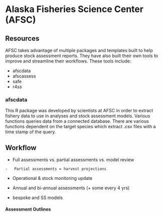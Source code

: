 # Alaska Fisheries Science Center (AFSC)

## Resources

AFSC takes advantage of multiple packages and templates built to help produce stock assessment reports. They have also built their own tools to improve and streamline their workflows. These tools include:

  -   afscdata
  -   afscassess
  -   safe
  -   r4ss

### afscdata

This R package was developed by scientists at AFSC in order to extract fishery data to use in analyses and stock assessment models. Various functions queries data from a connected database. There are various functions dependent on the target species which extract .csv files with a time stamp of the query.

## Workflow

  -   Full assessments vs. partial assessments vs. model review
  
    -   Partial assessments = harvest projections
    
  -   Operational & stock monitoring update
  
  -   Annual and bi-annual assessments (+ some every 4 yrs)
  
  -   bespoke and SS models
  
#### Assessment Outlines
